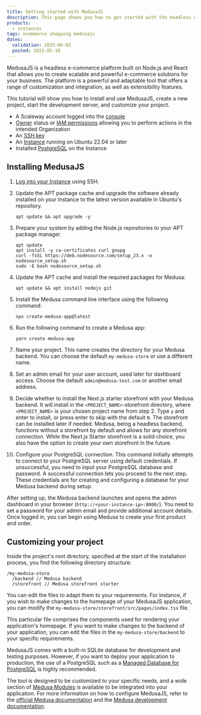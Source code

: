 ```yaml
---
title: Getting started with MedusaJS
description: This page shows you how to get started with the headless e-commerce platform, MedusaJS
products:
  - instances
tags: ecommerce shopping medusajs
dates:
  validation: 2025-06-02
  posted: 2023-05-10
---
```



MedusaJS is a headless e-commerce platform built on Node.js and React that allows you to create scalable and powerful e-commerce solutions for your business. The platform is a powerful and adaptable tool that offers a range of customization and integration, as well as extensibility features.

This tutorial will show you how to install and use MedusaJS, create a new project, start the development server, and customize your project.

<Requirements />

- A Scaleway account logged into the [console](https://console.scaleway.com)
- [Owner](/iam/concepts/#owner) status or [IAM permissions](/iam/concepts/#permission) allowing you to perform actions in the intended Organization
- An [SSH key](/organizations-and-projects/how-to/create-ssh-key/)
- An [Instance](/instances/how-to/create-an-instance/) running on Ubuntu 22.04 or later
- Installed [PostgreSQL](/tutorials/install-postgresql/) on the Instance

## Installing MedusaJS

1. [Log into your Instance](/instances/how-to/connect-to-instance/) using SSH.
2. Update the APT package cache and upgrade the software already installed on your Instance to the latest version available in Ubuntu's repository.
    ```
    apt update && apt upgrade -y
    ```
3. Prepare your system by adding the Node.js repositories to your APT package manager.
    ```
    apt update
    apt install -y ca-certificates curl gnupg
    curl -fsSL https://deb.nodesource.com/setup_23.x -o nodesource_setup.sh
    sudo -E bash nodesource_setup.sh
    ```
4. Update the APT cache and install the required packages for Medusa:
    ```
    apt update && apt install nodejs git
    ```

5. Install the Medusa command line interface using the following command:
    ```
    npx create-medusa-app@latest
    ```
6. Run the following command to create a Medusa app:
    ```
    yarn create medusa-app
    ```
7. Name your project. This name creates the directory for your Medusa backend. You can choose the default `my-medusa-store` or use a different name.
8. Set an admin email for your user account, used later for dashboard access. Choose the default `admin@medusa-test.com` or another email address.
9. Decide whether to install the Next.js starter storefront with your Medusa backend. It will install in the `<PROJECT_NAME>`-storefront directory, where `<PROJECT_NAME>` is your chosen project name from step 2. Type `y` and enter to install, or press enter to skip with the default `N`.
    <Message type="tip">
      The storefront can be installed later if needed. Medusa, being a headless backend, functions without a storefront by default and allows for any storefront connection. While the Next.js Starter storefront is a solid choice, you also have the option to create your own storefront in the future.
    </Message>
10. Configure your PostgreSQL connection. This command initially attempts to connect to your PostgreSQL server using default credentials. If unsuccessful, you need to input your PostgreSQL database and password. A successful connection lets you proceed to the next step. These credentials are for creating and configuring a database for your Medusa backend during setup.

After setting up, the Medusa backend launches and opens the admin dashboard in your browser (`http://<your-instance-ip>:8000/`). You need to set a password for your admin email and provide additional account details. Once logged in, you can begin using Medusa to create your first product and order.

## Customizing your project

Inside the project's root directory, specified at the start of the installation process, you find the following directory structure:
```
/my-medusa-store
  /backend // Medusa backend
  /storefront // Medusa storefront starter
```

You can edit the files to adapt them to your requirements. For instance, if you wish to make changes to the homepage of your MedusaJS application, you can modify the `my-medusa-store/storefront/src/pages/index.tsx` file.

This particular file comprises the components used for rendering your application's homepage. If you want to make changes to the backend of your application, you can edit the files in the `my-medusa-store/backend` to your specific requirements.

MedusaJS comes with a built-in SQLite database for development and testing purposes. However, if you want to deploy your application to production, the use of a PostgreSQL such as a [Managed Database for PostgreSQL](/managed-databases-for-postgresql-and-mysql/quickstart/) is highly recommended.

The tool is designed to be customized to your specific needs, and a wide section of [Medusa Modules](https://docs.medusajs.com/modules/overview) is available to be integrated into your application. For more information on how to configure MedusaJS, refer to the [official Medusa documentation](https://docs.medusajs.com/) and the [Medusa development documentation](https://docs.medusajs.com/development/overview).